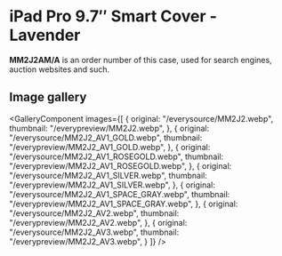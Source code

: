 
# iPad Pro 9.7″ Smart Cover - Lavender

<Callout type='info' emoji='👉🏻'>**MM2J2AM/A** is an order number of this case, used for search engines, auction websites and such.</Callout>

## Image gallery

<GalleryComponent
    images={[
      {
        original: "/everysource/MM2J2.webp",
        thumbnail: "/everypreview/MM2J2.webp",
      },
      {
        original: "/everysource/MM2J2_AV1_GOLD.webp",
        thumbnail: "/everypreview/MM2J2_AV1_GOLD.webp",
      },
      {
        original: "/everysource/MM2J2_AV1_ROSEGOLD.webp",
        thumbnail: "/everypreview/MM2J2_AV1_ROSEGOLD.webp",
      },
      {
        original: "/everysource/MM2J2_AV1_SILVER.webp",
        thumbnail: "/everypreview/MM2J2_AV1_SILVER.webp",
      },
      {
        original: "/everysource/MM2J2_AV1_SPACE_GRAY.webp",
        thumbnail: "/everypreview/MM2J2_AV1_SPACE_GRAY.webp",
      },
      {
        original: "/everysource/MM2J2_AV2.webp",
        thumbnail: "/everypreview/MM2J2_AV2.webp",
      },
      {
        original: "/everysource/MM2J2_AV3.webp",
        thumbnail: "/everypreview/MM2J2_AV3.webp",
      }
    ]}
  />
